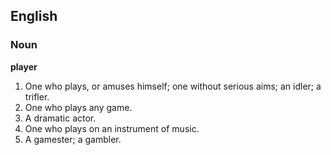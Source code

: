 ==English==

===Noun===

'''player'''

#One who plays, or amuses himself; one without serious aims; an idler; a trifler.
#One who plays any game.
#A dramatic actor.
#One who plays on an instrument of music.
#A gamester; a gambler.